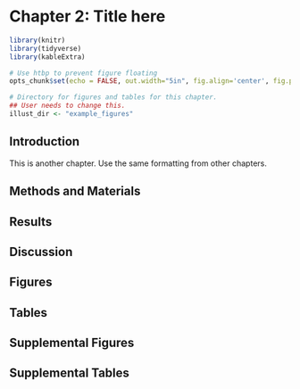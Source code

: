 # Chapter 2: Title here {#chapter2}

```r
library(knitr)
library(tidyverse) 
library(kableExtra) 

# Use htbp to prevent figure floating
opts_chunk$set(echo = FALSE, out.width="5in", fig.align='center', fig.pos = "htbp") 

# Directory for figures and tables for this chapter.
## User needs to change this.
illust_dir <- "example_figures"

```


## Introduction

<!-- Sample paragraph. -->

This is another chapter. Use the same formatting from other chapters.


## Methods and Materials


## Results


## Discussion


## Figures


## Tables


## Supplemental Figures


## Supplemental Tables





